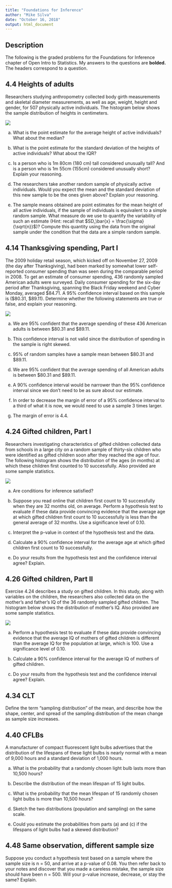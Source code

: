 ```yaml
---
title: "Foundations for Inference"
author: "Mike Silva"
date: "October 16, 2018"
output: html_document
---
```


## Description

The following is the graded problems for the Foundations for Inference chapter of Open Intro to Statistics.  My answers to the questions are **bolded.**  The headers correspond to a question.

## 4.4 Heights of adults
Researchers studying anthropometry collected body girth measurements and skeletal diameter measurements, as well as age, weight, height and gender, for 507 physically active individuals. The histogram below shows the sample distribution of heights in centimeters.

![ ](https://github.com/mikeasilva/CUNY-SPS/raw/master/DATA606/Figures/4_4.png)

(a) What is the point estimate for the average height of active individuals? What about the median? 

(b) What is the point estimate for the standard deviation of the heights of active individuals? What about the IQR?

(c) Is a person who is 1m 80cm (180 cm) tall considered unusually tall? And is a person who is 1m 55cm (155cm) considered unusually short? Explain your reasoning.

(d) The researchers take another random sample of physically active individuals. Would you expect the mean and the standard deviation of this new sample to be the ones given above? Explain your reasoning.

(e) The sample means obtained are point estimates for the mean height of all active individuals, if the sample of individuals is equivalent to a simple random sample. What measure do we use to quantify the variability of such an estimate (Hint: recall that $SD_\bar{x} = \frac{\sigma}{\sqrt{n}}$)? Compute this quantity using the data from the original sample under the condition that the data are a simple random sample.

## 4.14 Thanksgiving spending, Part I

The 2009 holiday retail season, which kicked off on November 27, 2009 (the day after Thanksgiving), had been marked by somewhat lower self-reported consumer spending than was seen during the comparable period in 2008. To get an estimate of consumer spending, 436 randomly sampled American adults were surveyed. Daily consumer spending for the six-day period after Thanksgiving, spanning the Black Friday weekend and Cyber Monday, averaged $84.71. A 95% confidence interval based on this sample is ($80.31, $89.11). Determine whether the following statements are true or false, and explain your reasoning.

![ ](https://github.com/mikeasilva/CUNY-SPS/raw/master/DATA606/Figures/4_14.png)

(a) We are 95% confident that the average spending of these 436 American adults is between $80.31 and $89.11.

(b) This confidence interval is not valid since the distribution of spending in the sample is right skewed.

(c) 95% of random samples have a sample mean between $80.31 and $89.11.

(d) We are 95% confident that the average spending of all American adults is between $80.31 and $89.11.

(e) A 90% confidence interval would be narrower than the 95% confidence interval since we don’t need to be as sure about our estimate.

(f) In order to decrease the margin of error of a 95% confidence interval to a third of what it is now, we would need to use a sample 3 times larger.

(g) The margin of error is 4.4. 

## 4.24 Gifted children, Part I

Researchers investigating characteristics of gifted children collected data from schools in a large city on a random sample of thirty-six children who were identified as gifted children soon after they reached the age of four. The following histogram shows the distribution of the ages (in months) at which these children first counted to 10 successfully. Also provided are some sample statistics.

![ ](https://github.com/mikeasilva/CUNY-SPS/raw/master/DATA606/Figures/4_24.png)

(a) Are conditions for inference satisfied?

(b) Suppose you read online that children first count to 10 successfully when they are 32 months old, on average. Perform a hypothesis test to evaluate if these data provide convincing evidence that the average age at which gifted children first count to 10 successfully is less than the general average of 32 months. Use a significance level of 0.10.

(c) Interpret the p-value in context of the hypothesis test and the data.

(d) Calculate a 90% confidence interval for the average age at which gifted children first count to 10 successfully.

(e) Do your results from the hypothesis test and the confidence interval agree? Explain.

## 4.26 Gifted children, Part II

Exercise 4.24 describes a study on gifted children. In this study, along with variables on the children, the researchers also collected data on the mother’s and father’s IQ of the 36 randomly sampled gifted children. The histogram below shows the distribution of mother’s IQ. Also provided are some sample statistics.

![ ](https://github.com/mikeasilva/CUNY-SPS/raw/master/DATA606/Figures/4_26.png)

(a) Perform a hypothesis test to evaluate if these data provide convincing evidence that the average IQ of mothers of gifted children is different than the average IQ for the population at large, which is 100. Use a significance level of 0.10.

(b) Calculate a 90% confidence interval for the average IQ of mothers of gifted children.

(c) Do your results from the hypothesis test and the confidence interval agree? Explain.

## 4.34 CLT

Define the term “sampling distribution” of the mean, and describe how the shape, center, and spread of the sampling distribution of the mean change as sample size increases.

## 4.40 CFLBs

A manufacturer of compact fluorescent light bulbs advertises that the distribution of the lifespans of these light bulbs is nearly normal with a mean of 9,000 hours and a standard deviation of 1,000 hours.

(a) What is the probability that a randomly chosen light bulb lasts more than 10,500 hours?

(b) Describe the distribution of the mean lifespan of 15 light bulbs.

(c) What is the probability that the mean lifespan of 15 randomly chosen light bulbs is more than 10,500 hours?

(d) Sketch the two distributions (population and sampling) on the same scale.

(e) Could you estimate the probabilities from parts (a) and (c) if the lifespans of light bulbs had a skewed distribution?

## 4.48 Same observation, different sample size

Suppose you conduct a hypothesis test based on a sample where the sample size is n = 50, and arrive at a p-value of 0.08. You then refer back to your notes and discover that you made a careless mistake, the sample size should have been n = 500. Will your p-value increase, decrease, or stay the same? Explain.
